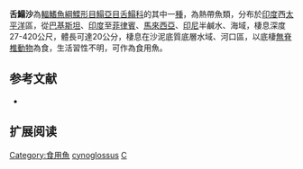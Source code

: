 {{Speciesbox
| name = 舌鰨沙
| image = 
| image_width = 250px
| image_caption = 
| status = NE
| status_system = IUCN3.1
| genus = Cynoglossus
| species = cynoglossus
| authority = [[弗朗西斯·布坎南-漢密爾頓|Hamilton]], 1822
| synonyms = *''Achirus cynoglossus, Hamilton, 1822''
*''Icania cynoglossa, Hamilton, 1822''
*''Plagusia cynoglossus, Hamilton, 1822''
*''Plagusia oxyrhynchos, Bleeker, 1851''
*''Arelia oxyrhynchos, Bleeker, 1851''
*''Cynoglossus oxyrhynchos, Bleeker, 1851''
*''Cynoglossus oxyrhynchus, Bleeker, 1851''
*''Plagusia bengalensis, Bleeker, 1851''
}}

'''舌鰨沙'''為[[輻鰭魚綱|輻鰭魚綱]][[鰈形目|鰈形目]][[鰨亞目|鰨亞目]][[舌鰨科|舌鰨科]]的其中一[[種|種]]，為熱帶魚類，分布於[[印度|印度]]西[[太平洋|太平洋]]區，從[[巴基斯坦|巴基斯坦]]、[[印度|印度]]至[[菲律賓|菲律賓]]、[[馬來西亞|馬來西亞]]、[[印尼|印尼]]半鹹水、海域，棲息深度27-420公尺，體長可達20公分，棲息在沙泥底質底層水域、河口區，以底棲[[無脊椎動物|無脊椎動物]]為食，生活習性不明，可作為食用魚。

==参考文献==
*{{FishBase_species|genus=Cynoglossus|species=cynoglossus|year=2014|month=4}}

== 扩展阅读 ==
{{refbegin}}
{{wikispecies-inline|Cynoglossus cynoglossus|舌鰨沙}}
{{refend}}
{{Taxonbar|from=Q2114365}}

[[Category:食用魚|Category:食用魚]]
[[Category:舌鰨屬|cynoglossus]]
[[Category:1822年描述的魚類|C]]

{{魚類小作品}}